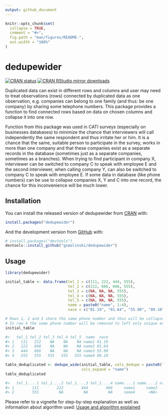 ```yaml
---
output: github_document
---
```


<!-- README.md is generated from README.Rmd. Please edit that file -->

```r
knitr::opts_chunk$set(
  collapse = TRUE,
  comment = "#>",
  fig.path = "man/figures/README-",
  out.width = "100%"
)
```

# dedupewider

<!-- badges: start -->
[![CRAN status](https://www.r-pkg.org/badges/version/dedupewider)](https://CRAN.R-project.org/package=dedupewider)
[![CRAN RStudio mirror downloads](https://cranlogs.r-pkg.org/badges/grand-total/dedupewider?color=blue)](https://r-pkg.org/pkg/dedupewider)
<!-- badges: end -->

Duplicated data can exist in different rows and columns and user may need to treat observations (rows) connected by duplicated data as one observation, e.g. companies can belong to one family (and thus: be one company) by sharing some telephone numbers. This package provides a function to find connected rows based on data on chosen columns and collapse it into one row.

Function from this package was used in CATI surveys (especially on businesses databases) to minimize the chance that interviewers will call independently the same respondent and thus irritate her or him. It is a chance that the same, suitable person to participate in the survey, works in more than one company and that these companies exist as a separate records in the database (sometimes just as a separate companies, sometimes as a branches). When trying to find participant in company X, interviewer can be switched to company C to speak with employee E and the second interviewer, when calling company Y, can also be switched to company C to speak with employee E. If some data in database (like phone numbers) can be use to collapse companies X, Y and C into one record, the chance for this inconvenience will be much lower.

## Installation

You can install the released version of dedupewider from [CRAN](https://CRAN.R-project.org) with:

``` r
install.packages("dedupewider")
```

And the development version from [GitHub](https://github.com/) with:

``` r
# install.packages("devtools")
devtools::install_github("gsmolinski/dedupewider")
```
## Usage

```r
library(dedupewider)

initial_table <- data.frame(tel_1 = c(111, 222, 444, 555),
                            tel_2 = c(222, 666, 666, 555),
                            tel_3 = c(NA, NA, NA, 555),
                            tel_4 = c(NA, NA, NA, 555),
                            tel_5 = c(NA, NA, NA, 555),
                            name = paste0("name", 1:4),
                            nace = c("01.19", "01.64", "55.90", "09.10"))

# Rows 1, 2 and 3 share the same phone number and thus will be collapsed into one row
# In row 4 the same phone number will be removed to left only unique entry (555)
initial_table

#>   tel_1 tel_2 tel_3 tel_4 tel_5  name  nace
#> 1   111   222    NA    NA    NA name1 01.19
#> 2   222   666    NA    NA    NA name2 01.64
#> 3   444   666    NA    NA    NA name3 55.90
#> 4   555   555   555   555   555 name4 09.10

table_deduplicated <- dedupe_wide(initial_table, cols_dedupe = paste0("tel_", 1:5),
                                  cols_expand = "name")
table_deduplicated

#>   tel_1....1 tel_1....2 tel_1....3 tel_1....4 name....1 name....2 name....3  nace
#> 1        111        222        444        666     name1     name2     name3 01.19
#> 2        555         NA         NA         NA     name4      <NA>      <NA> 09.10

```

Please refer to a vignette for step-by-step explanation as well as information about algorithm used: [Usage and algorithm explained](https://cran.r-project.org/web/packages/dedupewider/vignettes/usage-and-algorithm-explained.html)
